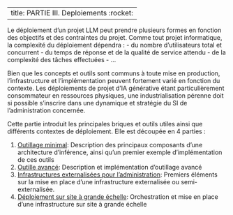 
---
title: PARTIE III. Deploiements :rocket:
---

Le déploiement d'un projet LLM peut prendre plusieurs formes en fonction des objectifs et
des contraintes du projet. Comme tout projet informatique, la
complexité du déploiement dépendra :
- du nombre d'utilisateurs total et concurrent
- du temps de réponse et de la qualité de service attendu
- de la complexité des tâches effectuées
- ...

Bien que les concepts et outils sont communs à toute mise en production, l'infrastructure et
l'implémentation peuvent fortement varié en fonction du contexte. Les
déploiements de projet d'IA générative étant particulièrement consommateur en
ressources physiques, une industrialisation pérenne doit si possible s'inscrire
dans une dynamique et stratégie du SI de l'administration concernée.

Cette partie introduit les principales briques et outils utiles ainsi que
différents contextes de déploiement. Elle est découpée en 4 parties :

1. [Outillage minimal](./1_Socle_minimal.qmd): Description des principaux
composants d'une architecture d'inférence, ainsi qu'un premier exemple
d'implémentation de ces outils
2. [Outille avancé](./2_Socle_avance.qmd): Description et implémentation
d'outillage avancé
4. [Infrastructures externalisées pour
l'administration](./4_Infras_administrations.qmd): Premiers éléments sur la mise
en place d'une infrastructure externalisée ou semi-externalisée.
3. [Déploiement sur site à grande échelle](./3_Socle_Production.qmd): Orchestration et mise en place
d'une infrastructure sur site à grande échelle
